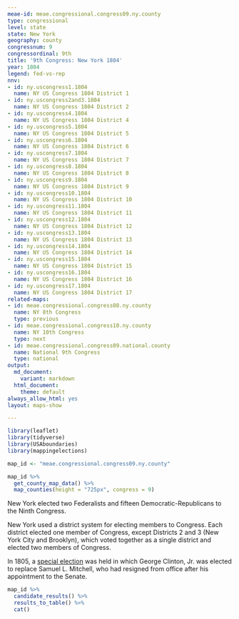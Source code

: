 ```yaml
---
meae-id: meae.congressional.congress09.ny.county
type: congressional
level: state
state: New York
geography: county
congressnum: 9
congressordinal: 9th
title: '9th Congress: New York 1804'
year: 1804
legend: fed-vs-rep
nnv:
- id: ny.uscongress1.1804
  name: NY US Congress 1804 District 1
- id: ny.uscongress2and3.1804
  name: NY US Congress 1804 District 2
- id: ny.uscongress4.1804
  name: NY US Congress 1804 District 4
- id: ny.uscongress5.1804
  name: NY US Congress 1804 District 5
- id: ny.uscongress6.1804
  name: NY US Congress 1804 District 6
- id: ny.uscongress7.1804
  name: NY US Congress 1804 District 7
- id: ny.uscongress8.1804
  name: NY US Congress 1804 District 8
- id: ny.uscongress9.1804
  name: NY US Congress 1804 District 9
- id: ny.uscongress10.1804
  name: NY US Congress 1804 District 10
- id: ny.uscongress11.1804
  name: NY US Congress 1804 District 11
- id: ny.uscongress12.1804
  name: NY US Congress 1804 District 12
- id: ny.uscongress13.1804
  name: NY US Congress 1804 District 13
- id: ny.uscongress14.1804
  name: NY US Congress 1804 District 14
- id: ny.uscongress15.1804
  name: NY US Congress 1804 District 15
- id: ny.uscongress16.1804
  name: NY US Congress 1804 District 16
- id: ny.uscongress17.1804
  name: NY US Congress 1804 District 17
related-maps:
- id: meae.congressional.congress08.ny.county
  name: NY 8th Congress
  type: previous
- id: meae.congressional.congress10.ny.county
  name: NY 10th Congress
  type: next
- id: meae.congressional.congress09.national.county
  name: National 9th Congress
  type: national
output:
  md_document:
    variant: markdown
  html_document:
    theme: default
always_allow_html: yes
layout: maps-show

---
```


```r
library(leaflet)
library(tidyverse)
library(USAboundaries)
library(mappingelections)

map_id <- "meae.congressional.congress09.ny.county"
```

<div class="map">

```r
map_id %>%
  get_county_map_data() %>%
  map_counties(height = "725px", congress = 9)
```

</div>

New York elected two Federalists and fifteen Democratic-Republicans to the Ninth Congress.

New York used a district system for electing members to Congress. Each district elected one member of Congress, except Districts 2 and 3 (New York City and Brooklyn), which voted together as a single district and elected two members of Congress.

In 1805, a [special election](https://elections.lib.tufts.edu/catalog/tufts:ny.uscongress2and3.special.1805) was held in which George Clinton, Jr. was elected to replace Samuel L. Mitchell, who had resigned from office after his appointment to the Senate.

<div class="results-table">

```r
map_id %>%
  candidate_results() %>%
  results_to_table() %>%
  cat()
```

</div>
